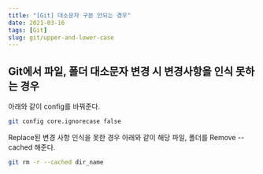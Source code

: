 ```yaml
---
title: "[Git] 대소문자 구분 안되는 경우"
date: 2021-03-16
tags: [Git]
slug: git/upper-and-lower-case
---
```


## Git에서 파일, 폴더 대소문자 변경 시 변경사항을 인식 못하는 경우

아래와 같이 config를 바꿔준다.

```sh
git config core.ignorecase false
```

Replace된 변경 사항 인식을 못한 경우 아래와 같이 해당 파일, 폴더를 Remove --cached 해준다.

```sh
git rm -r --cached dir_name
```